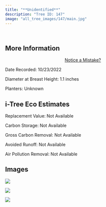 ```yaml
---
title: "**Unidentified**"
description: "Tree ID: 147"
image: "all_tree_images/147/main.jpg"
---
```


<br>

## **More Information**
::: column-margin
<center><a class="button" href="https://forms.gle/W6f5nwYxrM33hF4f7">Notice a Mistake?</a></center>
:::


Date Recorded:  10/23/2022

Diameter at Breast Height:  1.1  inches

Planters:  Unknown

## **i-Tree Eco Estimates**


 Replacement Value: Not Available

 Carbon Storage: Not Available

 Gross Carbon Removal: Not Available

 Avoided Runoff: Not Available

 Air Pollution Removal: Not Available

## **Images**


 ![](all_tree_images/147/IMG_6911.jpg)

 ![](all_tree_images/147/IMG_6912.jpg)

 ![](all_tree_images/147/main.jpg)
